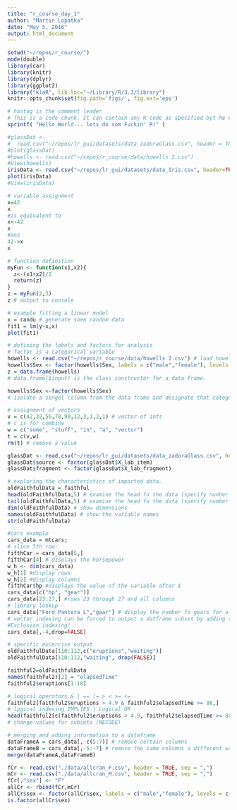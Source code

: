 ```yaml
---
title: "r_course_day_1"
author: "Martin Lopatka"
date: "May 5, 2016"
output: html_document
---
```


```r
setwd("~/repos/r_course/")
mode(double)
library(car)
library(knitr)
library(dplyr)
library(ggplot2)
library("klaR", lib.loc="~/Library/R/3.3/library")
knitr::opts_chunk$set(fig.path='figs/', fig.ext='eps')
```

```r
# hastag is the comment leader
# This is a code chunk. It can contain any R code as specified byt he options inside {} above
sprintf( "Hello World... lets do som Fuckin' R!" )
```

```r
#glassDat <-
#  read.csv("~/repos/lr_gui/datasets/data_zadoraGlass.csv", header = TRUE, sep = ",")
#plot(glassDat)
#howells <- read.csv("~/repos/r_course/data/howells 2.csv")
#View(howells)
irisData <- read.csv("~/repos/lr_gui/datasets/data_Iris.csv", header=TRUE, sep = ",")
plot(irisData)
#View(irisData)
```

```r
# variable assignment
x=42
x
#is equivalent to 
x<-42
x
#ans
42->x
x
```

```r
# function definition
myFun <- function(x1,x2){
  z<-(x1+x2)/2
  return(z)
}
z = myFun(2,3)
z # output to console
```

```r
# example fitting a linear model
x = randu # generate soem random data 
fit1 = lm(y~x,x)
plot(fit1)
```

```r
# defining the labels and factors for analysis
# factor is a categorical variable
howells <- read.csv("~/repos/r_course/data/howells 2.csv") # load howells
howells$Sex <- factor(howells$Sex, labels = c("male","female"), levels = c("M", "F"))
z = data.frame(howells)
# data.frame($input) is the class constructor for a data frame.

howells$Sex <-factor(howells$Sex)
# isolate a singel column from the data frame and designate that categorical variable is now a FACTOR
```

```r
# assignment of vectors
v = c(42,32,56,78,90,12,3,1,2,1) # vector of ints
# c is for combine
w = c("some", "stuff", "in", "a", "vector")
t = c(v,w)
rm(t) # remove a value
```

```r
glassDat <- read.csv("~/repos/lr_gui/datasets/data_zadoraGlass.csv", header = TRUE, sep = ",")
glassDat$source <- factor(glassDat$X_lab_item)
glassDat$fragment <- factor(glassDat$X_lab_fragment)

```

```r
# exploring the characteristics of imported data.
oldFaithfulData = faithful
head(oldFaithfulData,5) # examine the head fo the data (specify number of elements)
tail(oldFaithfulData,5) # examine the head fo the data (specify number of elements)
dim(oldFaithfulData) # show dimensions
names(oldFaithfulData) # show the variable names
str(oldFaithfulData)
```

```r
#cars example
cars_data = mtcars;
# slice 5th row:
fifthCar = cars_data[5,]
fifthCar[4] # displays the horsepower
w_h <- dim(cars_data)
w_h[1] #display rows
w_h[2] #display columns
fifthCar$hp #displays the value of the variable after $
cars_data[c("hp", "gear")] 
cars_data[23:27,] #rows 23 through 27 and all columns
# library lookup
cars_data["Ford Pantera L","gear"] # display the number fo gears for a particular entry
# vector indexing can be forced to output a datframe subset by adding the option drop=FALSE
#Exclusion indexing!
cars_data[,-4,drop=FALSE]
```


```r
# specific excercise output
oldFaithfulData[110:112,c("eruptions","waiting")]
oldFaithfulData[110:112,"waiting", drop(FALSE)]
```

```r
faithful2=oldFaithfulData
names(faithful2)[2] = "elapsedTime"
faithful2$eruptions[1:10]
```

```r
# logical operators & | == != > < >= <=
faithful2[faithful2$eruptions > 4.9 & faithful2$elapsedTime >= 88,]
# logical indexing IMPLIES | Logical OR
head(faithful2[c(faithful2$eruptions > 4.9, faithful2$elapsedTime >= 88),],7)
# change values for subsets (RECODE)
```

```r
# merging and adding information to a dataframe
dataFrameA = cars_data[,-c(5:7)] # remove certain columns
dataFrameB = cars_data[,-5:-7] # remove the same columns a different way
merge(dataFrameA,dataFrameB)
```

```r
fCr <- read.csv("./data/allcran_F.csv", header = TRUE, sep = ",")
mCr <- read.csv("./data/allcran_M.csv", header = TRUE, sep = ",")
fCr[,"sex"] <- "F"
allCr <- rbind(fCr,mCr)
allCr$sex <- factor(allCr$sex, labels = c("male","female"), levels = c("M", "F"))
is.factor(allCr$sex)
```
